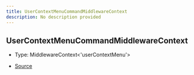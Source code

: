 ```yaml
---
title: UserContextMenuCommandMiddlewareContext
description: No description provided
---
```


## UserContextMenuCommandMiddlewareContext

- Type: MiddlewareContext\<'userContextMenu'>

- [Source](https://github.com/underctrl-io/commandkit/blob/f8cc07d11d2ae5ed7f529adff1649936223e27b2/packages/commandkit/src/app/commands/Context.ts#L73)